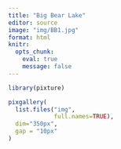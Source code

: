```yaml
---
title: "Big Bear Lake"
editor: source
image: "img/BB1.jpg"
format: html
knitr: 
  opts_chunk: 
    eval: true
    message: false
---
```



```r
library(pixture)

pixgallery(
  list.files("img", 
             full.names=TRUE),
  dim="350px",
  gap = "10px"
)

```


